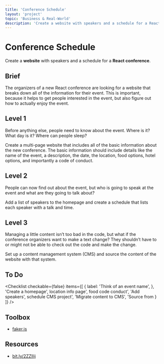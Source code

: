 ```yaml
---
title: 'Conference Schedule'
layout: 'project'
topic: 'Business & Real-World'
description: 'Create a website with speakers and a schedule for a React conference.'
---
```



<ProjectHeader>

# Conference Schedule

Create a <strong className="color-blue">website</strong> with speakers and a schedule for a <strong className="color-purple">React conference</strong>.

</ProjectHeader>

<ProjectContent>

## Brief

The organizers of a new React conference are looking for a website that breaks down all of the information for their event. This is important, because it helps to get people interested in the event, but also figure out how to actually enjoy the event.

## Level 1

Before anything else, people need to know about the event. Where is it? What day is it? Where can people sleep?

Create a multi-page website that includes all of the basic information about the new conference. The basic information should include details like the name of the event, a description, the date, the location, food options, hotel options, and importantly a code of conduct.

<LoginRequired>

## Level 2

People can now find out about the event, but who is going to speak at the event and what are they going to talk about?

Add a list of speakers to the homepage and create a schedule that lists each speaker with a talk and time.

## Level 3

Managing a little content isn’t too bad in the code, but what if the conference organizers want to make a text change? They shouldn’t have to or might not be able to check out the code and make the change.

Set up a content management system (CMS) and source the content of the website with that system.

</LoginRequired>

</ProjectContent>

<ProjectSidebar>

## To Do

<Checklist checkable={false} items={[
  {
 label: 'Think of an event name',
 },
 'Create a homepage',
 location info page',
 food code conduct',
 'Add speakers',
 schedule CMS project',
 'Migrate content to CMS',
 'Source from }
]} />

## Toolbox
- [faker.js](https://github.com/marak/Faker.js/)

## Resources
- [bit.ly/2ZZIlij](https://bit.ly/2ZZIlij)

</ProjectSidebar>